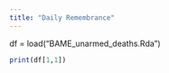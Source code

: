 ```yaml
---
title: "Daily Remembrance"
---
```


df = load("BAME_unarmed_deaths.Rda")

```r
print(df[1,1])
```